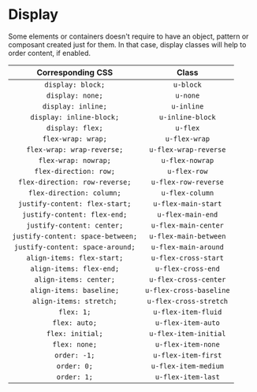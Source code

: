 <Meta title="Utilities/Display" />

# Display

Some elements or containers doesn't require to have an object, pattern or composant created just for them. In that case, display classes will help to order content, if enabled.

|         Corresponding CSS         |          Class          |
| :-------------------------------: | :---------------------: |
|         `display: block;`         |        `u-block`        |
|         `display: none;`          |        `u-none`         |
|        `display: inline;`         |       `u-inline`        |
|     `display: inline-block;`      |    `u-inline-block`     |
|         `display: flex;`          |        `u-flex`         |
|        `flex-wrap: wrap;`         |      `u-flex-wrap`      |
|    `flex-wrap: wrap-reverse;`     |  `u-flex-wrap-reverse`  |
|       `flex-wrap: nowrap;`        |     `u-flex-nowrap`     |
|      `flex-direction: row;`       |      `u-flex-row`       |
|  `flex-direction: row-reverse;`   |  `u-flex-row-reverse`   |
|     `flex-direction: column;`     |     `u-flex-column`     |
|  `justify-content: flex-start;`   |   `u-flex-main-start`   |
|   `justify-content: flex-end;`    |    `u-flex-main-end`    |
|    `justify-content: center;`     |  `u-flex-main-center`   |
| `justify-content: space-between;` |  `u-flex-main-between`  |
| `justify-content: space-around;`  |  `u-flex-main-around`   |
|    `align-items: flex-start;`     |  `u-flex-cross-start`   |
|     `align-items: flex-end;`      |   `u-flex-cross-end`    |
|      `align-items: center;`       |  `u-flex-cross-center`  |
|     `align-items: baseline;`      | `u-flex-cross-baseline` |
|      `align-items: stretch;`      | `u-flex-cross-stretch`  |
|            `flex: 1;`             |   `u-flex-item-fluid`   |
|           `flex: auto;`           |   `u-flex-item-auto`    |
|         `flex: initial;`          |  `u-flex-item-initial`  |
|           `flex: none;`           |   `u-flex-item-none`    |
|           `order: -1;`            |   `u-flex-item-first`   |
|            `order: 0;`            |  `u-flex-item-medium`   |
|            `order: 1;`            |   `u-flex-item-last`    |
